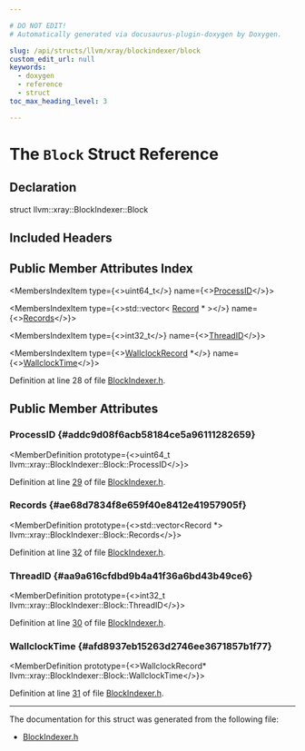 ```yaml
---

# DO NOT EDIT!
# Automatically generated via docusaurus-plugin-doxygen by Doxygen.

slug: /api/structs/llvm/xray/blockindexer/block
custom_edit_url: null
keywords:
  - doxygen
  - reference
  - struct
toc_max_heading_level: 3

---
```





# The `Block` Struct Reference

<DoxygenPage pluginConfig={pluginConfig}>



## Declaration

<CodeBlock>struct llvm::xray::BlockIndexer::Block</CodeBlock>

## Included Headers

<IncludesList>
<IncludesListItem
  filePath="llvm/XRay/BlockIndexer.h"
  permalink="/docs/api/files/include/include/llvm/include/llvm/xray/blockindexer-h"
  isLocal="true" />
</IncludesList>

## Public Member Attributes Index

<MembersIndex>

<MembersIndexItem
  type={<>uint64&#95;t</>}
  name={<><a href="#addc9d08f6acb58184ce5a96111282659">ProcessID</a></>}>
</MembersIndexItem>

<MembersIndexItem
  type={<>std::vector&lt; <a href="/docs/api/classes/llvm/xray/record">Record</a> &#42; &gt;</>}
  name={<><a href="#ae68d7834f8e659f40e8412e41957905f">Records</a></>}>
</MembersIndexItem>

<MembersIndexItem
  type={<>int32&#95;t</>}
  name={<><a href="#aa9a616cfdbd9b4a41f36a6bd43b49ce6">ThreadID</a></>}>
</MembersIndexItem>

<MembersIndexItem
  type={<><a href="/docs/api/classes/llvm/xray/wallclockrecord">WallclockRecord</a> &#42;</>}
  name={<><a href="#afd8937eb15263d2746ee3671857b1f77">WallclockTime</a></>}>
</MembersIndexItem>

</MembersIndex>


Definition at line 28 of file <a href="/docs/api/files/include/include/llvm/include/llvm/xray/blockindexer-h">BlockIndexer.h</a>.

<SectionDefinition>

## Public Member Attributes

### ProcessID {#addc9d08f6acb58184ce5a96111282659}

<MemberDefinition
  prototype={<>uint64&#95;t llvm::xray::BlockIndexer::Block::ProcessID</>}>

Definition at line <a href="/docs/api/files/include/include/llvm/include/llvm/xray/blockindexer-h/#l00029">29</a> of file <a href="/docs/api/files/include/include/llvm/include/llvm/xray/blockindexer-h">BlockIndexer.h</a>.
</MemberDefinition>

### Records {#ae68d7834f8e659f40e8412e41957905f}

<MemberDefinition
  prototype={<>std::vector&lt;Record &#42;&gt; llvm::xray::BlockIndexer::Block::Records</>}>

Definition at line <a href="/docs/api/files/include/include/llvm/include/llvm/xray/blockindexer-h/#l00032">32</a> of file <a href="/docs/api/files/include/include/llvm/include/llvm/xray/blockindexer-h">BlockIndexer.h</a>.
</MemberDefinition>

### ThreadID {#aa9a616cfdbd9b4a41f36a6bd43b49ce6}

<MemberDefinition
  prototype={<>int32&#95;t llvm::xray::BlockIndexer::Block::ThreadID</>}>

Definition at line <a href="/docs/api/files/include/include/llvm/include/llvm/xray/blockindexer-h/#l00030">30</a> of file <a href="/docs/api/files/include/include/llvm/include/llvm/xray/blockindexer-h">BlockIndexer.h</a>.
</MemberDefinition>

### WallclockTime {#afd8937eb15263d2746ee3671857b1f77}

<MemberDefinition
  prototype={<>WallclockRecord&#42; llvm::xray::BlockIndexer::Block::WallclockTime</>}>

Definition at line <a href="/docs/api/files/include/include/llvm/include/llvm/xray/blockindexer-h/#l00031">31</a> of file <a href="/docs/api/files/include/include/llvm/include/llvm/xray/blockindexer-h">BlockIndexer.h</a>.
</MemberDefinition>

</SectionDefinition>

<hr/>

The documentation for this struct was generated from the following file:

<ul>
<li><a href="/docs/api/files/include/include/llvm/include/llvm/xray/blockindexer-h">BlockIndexer.h</a></li>
</ul>

</DoxygenPage>
